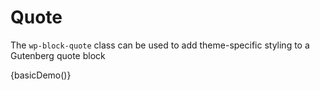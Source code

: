 
<Meta title="Components/Vendor/Wordpress/Quote" decorators={[withKnobs]} />

# Quote

The `wp-block-quote` class can be used to add theme-specific styling to a Gutenberg quote block

<Preview>
  <Story name="Basic" height="100px">
    {basicDemo()}
  </Story>
</Preview>
